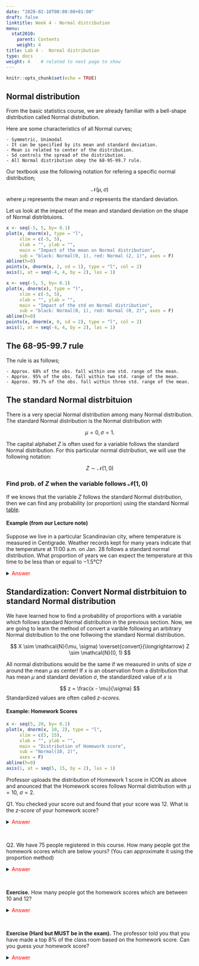 ```yaml
---
date: "2020-02-10T00:00:00+01:00"
draft: false
linktitle: Week 4 - Normal distribution
menu:
  stat2010:
    parent: Contents
    weight: 4
title: Lab 4 -  Normal distribution
type: docs
weight: 4    # related to next page to show
---
```



```r
knitr::opts_chunk$set(echo = TRUE)
```


## Normal distribution

From the basic statistics course, we are already familiar with a bell-shape distribution called Normal distribution.

Here are some characteristics of all Normal curves;

    - Symmetric, Unimodal
    - It can be specified by its mean and standard deviation.
    - Mean is related to center of the distribution.
    - Sd controls the spread of the distribution.
    - All Normal distribution obey the 68-95-99.7 rule.

Our textbook use the following notation for refering a specific normal distribution;

$$
\mathcal{N}(\mu, \sigma)
$$
where $\mu$ represents the mean and $\sigma$ represents the standard deviation.

Let us look at the impact of the mean and standard deviation on the shape of Normal distribtuions.

```r
x <- seq(-5, 5, by= 0.1)
plot(x, dnorm(x), type = "l",
     xlim = c(-5, 5),
     xlab = "", ylab = "",
     main = "Impact of the mean on Normal distribution",
     sub = "black: Normal(0, 1), red: Normal (2, 1)", axes = F)
abline(h=0)
points(x, dnorm(x, 2, sd = 1), type = "l", col = 2)
axis(1, at = seq(-4, 4, by = 2), las = 1)
```


```r
x <- seq(-5, 5, by= 0.1)
plot(x, dnorm(x), type = "l",
     xlim = c(-5, 5),
     xlab = "", ylab = "",
     main = "Impact of the std on Normal distribution",
     sub = "black: Normal(0, 1), red: Normal (0, 2)", axes = F)
abline(h=0)
points(x, dnorm(x, 0, sd = 2), type = "l", col = 2)
axis(1, at = seq(-4, 4, by = 2), las = 1)
```

## The 68-95-99.7 rule

The rule is as follows;

    - Approx. 68% of the obs. fall within one std. range of the mean.
    - Approx. 95% of the obs. fall within two std. range of the mean.
    - Approx. 99.7% of the obs. fall within three std. range of the mean.

## The standard Normal distrbituion

There is a very special Normal distribution among many Normal distribution. The standard Normal distribution is the Normal distribution with

$$
\mu = 0, \sigma = 1.
$$

The capital alphabet $Z$ is often used for a variable follows the standard Normal distribution. For this particular normal distribution, we will use the following notation:

$$
Z \sim \mathcal{N}\left(1, 0 \right)
$$

### Find prob. of $Z$ when the variable follows $\mathcal{N}\left(1, 0 \right)$

If we knows that the variable $Z$ follows the standard Normal distribution, then we can find any probability (or proportion) using the standard Normal [table](https://www.macmillanlearning.com/studentresources/college/statistics/bps8e/bps8e_tables/bps8e_tables.pdf).

#### Example (from our Lecture note)

 Suppose we live in a particular Scandinavian city, where temperature is measured
in Centigrade. Weather records kept for many years indicate that the temperature
at 11:00 a.m. on Jan. 28 follows a standard normal distribution. What proportion of years we can expect the temperature at this time to be less than or equal to $-1.5$&deg;C?

<details>
<summary>
<font color="red"> Answer </font>
</summary>

Since the temperature follows the standard Normal distribution, I can use $Z_{s. city}$ to represent the temperature of Scandinavian city. We can write the following:

$$
Z_{s. city} \sim \mathcal{N}(0, 1)
$$

Also the proportion that we want to find can be written as,

$$
P(Z_{s. city} \le -1.5)
$$

The above form corresponds to the table in p. 696 from the table pdf. From the first table, if we find $-1.5$ from the row names and $0.00$ from the coloum names, we can find the number $0.0668$ which is our answer.

![](normaltable.png)

Thus, we have the following:

$$
P(Z_{s. city} \le -1.5) = 0.0668
$$


</details>

## Standardization: Convert Normal distrbituion to standard Normal distribution

We have learned how to find a probability of proportions with a variable which follows standard Normal distribution in the previous section. Now, we are going to learn the method of convert a varible following an arbitrary Normal distribution to the one follwoing the standard Normal distribution.

$$
X \sim \mathcal{N}(\mu, \sigma) \overset{convert}{\longrightarrow} Z \sim \mathcal{N}(0, 1)
$$

All normal distributions would be the same if we measured in units of size $\sigma$ around the mean $\mu$ as center! If $x$ is an observation from a distribution that has mean $\mu$ and standard deviation $\sigma$, the standardized value of $x$ is

$$
z = \frac{x - \mu}{\sigma}
$$
Standardized values are often called *z-scores*.

#### Example: Homework Scores

```r
x <- seq(5, 20, by= 0.1)
plot(x, dnorm(x, 10, 2), type = "l",
     xlim = c(5, 15),
     xlab = "", ylab = "",
     main = "Distribution of Homework score",
     sub = "Normal(10, 2)",
     axes = F)
abline(h=0)
axis(1, at = seq(5, 15, by = 2), las = 1)
```

Professor uploads the distribution of Homework 1 score in ICON as above and anounced that the Homework scores follows Normal distribution with $\mu =10$, $\sigma = 2$. 

Q1. You checked your score out and found that your score was 12. What is the *z-score* of your homework score?

<details>
<summary>
<font color="red"> Answer </font>
</summary>

$$
z_{score} = \frac{x_{score} - 10}{2} = \frac{12 - 10}{2} = 1.
$$

</details>
<br>

Q2. We have 75 people registered in this course. How many people got the homework scores which are below yours? (You can approximate it using the proportion method)

<details>
<summary>
<font color="red"> Answer </font>
</summary>

Let us denote $X$ by the homework score of students in this class, and we know that it follows Normal distribution according to the professor:
$$
X_{score} \sim \mathcal{N}(10, 2)
$$

First, we need to figure out what is the proportion of people whose homework score is below 12. We can write it down as follows using statistical notation:

$$
P(X_{score} \le 12) = ?
$$
Now, we cannot calculate this proportion directly, since $X_{score}$ does not follow standard Normal distribution rather it follows $\mathcal{N}(10, 2)$. How can we conver this $X$ to $Z$? Standardization formula!

According to standardization formula, we know the following:

$$
Z_{score} = \frac{X_{score} - 12}{2} \sim \mathcal{N}(0, 1)
$$

If you find the *z-score* in the standard Normal table, you will know that
$$
P(X_{score} \le 12) \overset{stdardization}{=} P(Z_{score} \le 1) \overset{z-table}{=} 0.8413 
$$

Thus, we can conclude that there are 84.13% of people in this class have the homework score below 12, which is your score. So our final answer will be

$$
75 \times 0.8413 \approx 64
$$

About 64 students.

</details>
<br>

**Exercise.** How many people got the homework scores which are between 10 and 12?

<details>
<summary>
<emsp><font color="red"> Answer </font>
</summary>
$$
75 \times 0.3413 \approx 26
$$

About 26 students. Why?
</details>
<br>

**Exercise (Hard but MUST be in the exam).** The professor told you that you have made a top 8% of the class room based on the homework score. Can you guess your homework score?

<details>
<summary>
<emsp><font color="red"> Answer </font>
</summary>
- Step 1. Find the $z$ score which corresponds to 0.92. (why?)
  $z$ score is 1.41.
- Step 2. Convert $z$ score to the homework distribution scale.
$$
\begin{align*}
your\underline{ }score & =\mu+\sigma\times z\\
 & =10+2\times1.41\\
 & =12.82
\end{align*}
$$
Your score is around 12.82.
</details>
